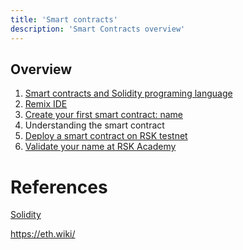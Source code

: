 ---
title: 'Smart contracts'
description: 'Smart Contracts overview'
---

## Overview

1. [Smart contracts and Solidity programing language](/courses/dev/02/introduction)
2. [Remix IDE](/courses/dev/02/remix)
3. [Create your first smart contract: name](/courses/dev/02/smart-contract-name)
4. Understanding the smart contract
5. [Deploy a smart contract on RSK testnet](/courses/dev/02/publish-on-rsk-testnet)
6. [Validate your name at RSK Academy](/courses/dev/02/validate-name)

# References

[Solidity](https://docs.soliditylang.org/)

https://eth.wiki/
